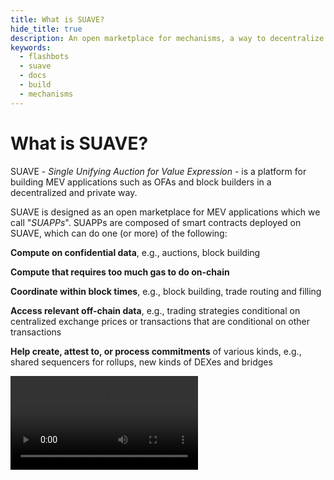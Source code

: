 ```yaml
---
title: What is SUAVE?
hide_title: true
description: An open marketplace for mechanisms, a way to decentralize block building, and a general-purpose coordination solution.
keywords:
  - flashbots
  - suave
  - docs
  - build
  - mechanisms
---
```



# What is SUAVE?

SUAVE - _Single Unifying Auction for Value Expression_ - is a platform for building MEV applications such as OFAs and block builders in a decentralized and private way.

SUAVE is designed as an open marketplace for MEV applications which we call "_SUAPPs_". SUAPPs are composed of smart contracts deployed on SUAVE, which can do one (or more) of the following:

<List>

**Compute on confidential data**, e.g., auctions, block building  

**Compute that requires too much gas to do on-chain**  

**Coordinate within block times**, e.g., block building, trade routing and filling  

**Access relevant off-chain data**, e.g., trading strategies conditional on centralized exchange prices or transactions that are conditional on other transactions  

**Help create, attest to, or process commitments** of various kinds, e.g., shared sequencers for rollups, new kinds of DEXes and bridges

</List>

<Video src="https://www.youtube-nocookie.com/embed/j3ZM2ZdUWXU" title="How They Solved Ethereum's Critical Flaw" />

## What SUAVE is not

SUAVE does not replace other blockchains: it is intended to aggregate and coordinate all the things that ultimately change the state of other chains.

SUAVE is not a Layer 2. It does not post state roots to Ethereum or otherwise depend upon Ethereum for its security.

## What is different about SUAVE

### Architecture 

<List>

SUAVE is a fork of Geth, with additional precompiles for MEV applications (**SUAPPs**) and a modified runtime to enable confidential computation (**the MEVM**).

We call the primary protocol actor a **Kettle**, because it is a modified version of a Geth node + an extended RPC + a confidential data store.

A Kettle can compute over confidential data sent to it, add that data to its local store, and only emit specific information, or "hints", on the SUAVE Chain.

SUAVE has public and private state. 

Public state is accessible on the SUAVE Chain, which currently runs Clique POA Consensus (for fast iteration, to be changed in future releases).

To access private state, we use "Confidential Compute Requests".

</List>

### Contracts and Transactions

<List>

A SUAPP is a smart contract deployed on SUAVE, just as a Dapp is a smart contract deployed on Ethereum. [Deploying contracts](/tutorials/deploy-contracts) is largely the same as any EVM chain.

Transactions are different, because they can contain data encrypted for specific actors (i.e. Kettles and/or other contracts). These are the "Confidential Compute Requests".

Confidential Compute Requests are handled via a modified RPC in each Kettle. They allow you to control how much data ends up back onchain.
  
Creating Confidential Compute Requests can be done with the [Golang](/resources/golang-sdk) or [Typescript](/resources/typescript-sdk) SDKs.

</List>

## Why SUAVE matters

To understand the context which has inspired SUAVE, we recommend these resources:

- 🔮 [The Future of MEV is SUAVE](https://writings.flashbots.net/the-future-of-mev-is-suave)
- 🌟 [MEVM Centauri and Beyond](https://writings.flashbots.net/mevm-suave-centauri-and-beyond)

## FAQs

TODO
